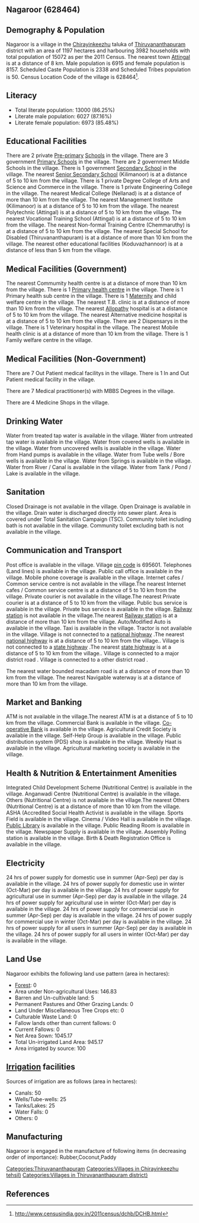 {{Infobox settlement
| name=Nagaroor
| native_name=
| native_name_lang=
| other_name=
| nickname=
| settlement_type=Village
| image_skyline=
| image_alt=
| image_caption=
| pushpin_map=India Kerala
| pushpin_label_position=right
| pushpin_map_alt=
| pushpin_map_caption=Location in Kerala, India
| latd=
| latm=
| lats=
| latNS=
| longd=
| longm=
| longs=
| longEW=
| coordinates_display=inline,title
| subdivision_type=Country
| subdivision_name={{flag|India}}
| subdivision_type1=[[States and territories of India|State]]
| subdivision_name1=Kerala 
| subdivision_type2=[[List of districts of India|District]]
| subdivision_name2=Thiruvananthapuram
| subdivision_type3=Tahsil
| subdivision_name3=Chirayinkeezhu
| website=
| established_title=<!-- Established -->
| established_date=
| founder=
| named_for=
| government_type=
| governing_body=
| unit_pref=Metric=
| area_footnotes=
| area_rank=
| area_total_km2=11.97
| elevation_footnotes=
| elevation_m=
| population_total=15072
| population_as_of=2011
| population_rank=
| population_density_km2=1259
| population_demonym=
| population_footnotes=
| demographics_type1=Languages
| demographics1_title1=Official
| demographics1_info1=[[Malayalam language|Malayalam]]
| timezone1=[[Indian Standard Time|IST]]
| utc_offset1==+5:30
| postal_code_type=[[Postal Index Number|PIN]]
| postal_code=695601
| area_code_type=Telephone code
| area_code=
| registration_plate=
| blank1_name_sec1=Nearest city
| blank1_info_sec1=[[Attingal]]
| blank2_name_sec1=[[Human sex ratio|Sex ratio]]
| blank2_info_sec1=1179 [[male|♂]]/[[female|♀]]
| blank3_name_sec1=Literacy
| blank3_info_sec1=86.25%
| blank1_name_sec2=[[2011 Census of India|2011 census]] code
| blank1_info_sec2=628464
| footnotes=
}}

== Nagaroor (628464) ==

== Demography & Population ==

Nagaroor is a village in the [[Chirayinkeezhu]] taluka of [[Thiruvananthapuram]] district with an area of 1197 hectares and harbouring 3982 households with total population of 15072 as per the 2011 Census. The nearest town [[Attingal]] is at a distance of 8 km. Male population is 6915 and female population is 8157. Scheduled Caste Population is 2338 and Scheduled Tribes population is 50. Census Location Code of the village is 628464<ref>http://www.censusindia.gov.in/2011census/dchb/DCHB.html</ref>.


== Literacy ==  
* Total literate population: 13000 (86.25%)
* Literate male population: 6027 (87.16%)
* Literate female population: 6973 (85.48%)


== Educational Facilities ==  
There are 2 private [[Pre-primary]] [[School]]s in the village.
There are 3 government [[Primary School]]s in the village.
There are 2 government Middle Schools in the village.
There is 1 government [[Secondary School]] in the village.
The nearest [[Senior Secondary School]] (Kilimanoor) is at a distance of 5 to 10 km from the village.
There is 1 private Degree College of Arts and Science and Commerce in the village.
There is 1 private Engineering College in the village.
The nearest Medical College (Nellanad) is at a distance of more than 10 km from the village.
The nearest Management Institute (Kilimanoor) is at a distance of 5 to 10 km from the village.
The nearest Polytechnic (Attingal) is at a distance of 5 to 10 km from the village.
The nearest Vocational Training School (Attingal) is at a distance of 5 to 10 km from the village.
The nearest Non-formal Training Centre (Chemmaruthy) is at a distance of 5 to 10 km from the village.
The nearest Special School for Disabled (Thiruvananthapuram) is at a distance of more than 10 km from the village.
The nearest other educational facilities (Koduvazhannoor) is at a distance of less than 5 km from the village.


== Medical Facilities (Government) ==
The nearest Commumity health centre is at a distance of more than 10 km from the village.
There is 1 [[Primary health centre]] in the village.
There is 1 Primary health sub centre in the village.
There is 1 [[Maternity]] and child welfare centre in the village.
The nearest T.B. clinic is at a distance of more than 10 km from the village.
The nearest [[Allopathy]] hospital is at a distance of 5 to 10 km from the village.
The nearest Alternative medicine hospital is at a distance of 5 to 10 km from the village.
There are 2 Dispensarys in the village.
There is 1 Veterinary hospital in the village.
The nearest Mobile health clinic is at a distance of more than 10 km from the village.
There is 1 Family welfare centre in the village.


== Medical Facilities (Non-Government) ==
There are 7 Out Patient medical facilitys in the village.
There is 1 In and Out Patient medical facility in the village.

There are 7 Medical practitioner(s) with MBBS Degrees in the village.



There are 4 Medicine Shops in the village.



== Drinking Water ==
Water from treated tap water is available in the village.
Water from untreated tap water is available in the village.
Water from covered wells is available in the village.
Water from uncovered wells is available in the village.
Water from Hand pumps is available in the village.
Water from Tube wells / Bore wells is available in the village.
Water from Springs is available in the village.
Water from River / Canal is available in the village.
Water from Tank / Pond / Lake is available in the village.


== Sanitation ==
Closed Drainage is not available in the village.
Open Drainage is available in the village.
Drain water is discharged directly into sewer plant.
Area is covered under Total Sanitation Campaign (TSC).
Community toilet including bath is not available in the village.
Community toilet excluding bath is not available in the village.


== Communication and Transport ==
Post office is available in the village.
Village [[pin code]] is 695601.
Telephones (Land lines) is available in the village.
Public call office is available in the village.
Mobile phone coverage is available in the village.
Internet cafes / Common service centre is not available in the village.The nearest Internet cafes / Common service centre is at a distance of 5 to 10 km from the village.
Private courier is not available in the village.The nearest Private courier is at a distance of 5 to 10 km from the village.
Public bus service is available in the village.
Private bus service is available in the village.
[[Railway station]] is not available in the village.The nearest [[Railway station]] is at a distance of more than 10 km from the village.
Auto/Modified Auto is available in the village.
Taxi is available in the village.
Tractor is not available in the village.
Village is not connected to a [[national highway]] .The nearest [[national highway]] is at a distance of 5 to 10 km from the village..
Village is not connected to a [[state highway]] .The nearest [[state highway]] is at a distance of 5 to 10 km from the village..
Village is connected to a major district road    .
Village is connected to a other district road  .


The nearest water bounded macadam road is at a distance of more than 10 km from the village.
The nearest Navigable waterway is at a distance of more than 10 km from the village.



== Market and Banking ==
ATM is not available in the village.The nearest ATM is at a distance of 5 to 10 km from the village.
Commercial Bank is available in the village.
[[Co-operative Bank]] is available in the village.
Agricultural Credit Society is available in the village.
Self-Help Group is available in the village.
Public distribution system (PDS) shop is available in the village.
Weekly Haat is available in the village.
Agricultural marketing society is available in the village.


== Health & Nutrition & Entertainment Amenities ==
Integrated Child Development Scheme (Nutritional Centre) is available in the village.
Anganwadi Centre (Nutritional Centre) is available in the village.
Others (Nutritional Centre) is not available in the village.The nearest Others (Nutritional Centre) is at a distance of more than 10 km from the village.
ASHA (Accredited Social Health Activist is available in the village.
Sports Field is available in the village.
Cinema / Video Hall is available in the village.
[[Public Library]] is available in the village.
Public Reading Room is available in the village.
Newspaper Supply is available in the village.
Assembly Polling station is available in the village.
Birth & Death Registration Office is available in the village.


== Electricity ==
24 hrs of power supply for domestic use in summer (Apr-Sep) per day is available in the village.
24 hrs of power supply for domestic use in winter (Oct-Mar) per day is available in the village.
24 hrs of power supply for agricultural use in summer (Apr-Sep) per day is available in the village.
24 hrs of power supply for agricultural use in winter (Oct-Mar) per day is available in the village.
24 hrs of power supply for commercial use in summer (Apr-Sep) per day is available in the village.
24 hrs of power supply for commercial use in winter (Oct-Mar) per day is available in the village.
24 hrs of power supply for all users in summer (Apr-Sep) per day is available in the village.
24 hrs of power supply for all users in winter (Oct-Mar) per day is available in the village.


== Land Use ==
Nagaroor exhibits the following land use pattern (area in hectares):
* [[Forest]]: 0
* Area under Non-agricultural Uses: 146.83
* Barren and Un-cultivable land: 5
* Permanent Pastures and Other Grazing Lands: 0
* Land Under Miscellaneous Tree Crops etc: 0
* Culturable Waste Land: 0
* Fallow lands other than current fallows: 0
* Current Fallows: 0
* Net Area Sown: 1045.17
* Total Un-irrigated Land Area: 945.17
* Area irrigated by source: 100


== [[Irrigation]] facilities ==
Sources of irrigation are as follows (area in hectares):
* Canals: 50
* Wells/Tube-wells: 25
* Tanks/Lakes: 25
* Water Falls: 0
* Others: 0


== Manufacturing ==
Nagaroor is engaged in the manufacture of following items (in decreasing order of importance): Rubber,Coconut,Paddy


[[Categories:Thiruvananthapuram]]
[[Categories:Villages in Chirayinkeezhu tehsil)]]
[[Categories:Villages in Thiruvananthapuram district)]]


== References ==
{{Reflist}}


